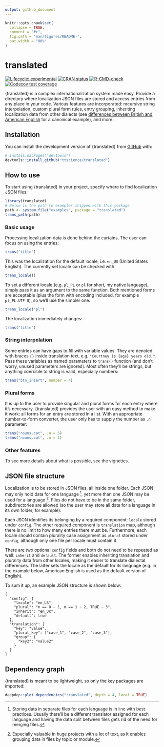 ```yaml
---
output: github_document
---
```


<!-- README.md is generated from README.Rmd. Please edit that file -->

```r
knitr::opts_chunk$set(
  collapse = TRUE,
  comment = "#>",
  fig.path = "man/figures/README-",
  out.width = "90%"
)
```

# translated

<!-- badges: start -->
[![Lifecycle: experimental](https://img.shields.io/badge/lifecycle-experimental-orange.svg)](https://lifecycle.r-lib.org/articles/stages.html#experimental)
[![CRAN status](https://www.r-pkg.org/badges/version/translated)](https://CRAN.R-project.org/package=translated)
[![R-CMD-check](https://github.com/ttscience/translated/workflows/R-CMD-check/badge.svg)](https://github.com/ttscience/translated/actions)
[![Codecov test coverage](https://codecov.io/gh/ttscience/translated/branch/master/graph/badge.svg)](https://app.codecov.io/gh/ttscience/translated?branch=master)
<!-- badges: end -->

{translated} is a complex internationalization system made easy. Provide a directory where localization JSON files are stored and access entries from any place in your code. Various features are incorporated: recursive string interpolation, custom plural form rules, entry grouping, inheriting localization data from other dialects (see [differences between British and American English](https://en.wikipedia.org/wiki/Comparison_of_American_and_British_English) for a canonical example), and more.

## Installation

You can install the development version of {translated} from [GitHub](https://github.com/) with:

``` r
# install.packages("devtools")
devtools::install_github("ttscience/translated")
```

## How to use

To start using {translated} in your project, specify where to find localization JSON files:

```r
library(translated)
# Below is the path to examples shipped with this package
path <- system.file("examples", package = "translated")
trans_path(path)
```

### Basic usage

Processing localization data is done behind the curtains. The user can focus on using the entries:

```r
trans("title")
```

This was the localization for the default locale, i.e. `en_US` (United States English). The currently set locale can be checked with:

```r
trans_locale()
```

To set a different locale (e.g. `pl_PL` or `pl` for short, my native language), simply pass it as an argument to the same function. Both mentioned forms are acceptable (plus the form with encoding included, for example `pl_PL.UTF-8`), so we'll use the simpler one:

```r
trans_locale("pl")
```

The localization immediately changes:

```r
trans("title")
```

### String interpolation

Some entries can have gaps to fill with variable values. They are denoted with braces `{}` inside translation text, e.g. `"Courtney is {age} years old."`. Pass these variables as named parameters to `trans()` function (and don't worry, unused parameters are ignored). Most often they'll be strings, but anything coercible to string is valid, especially numbers:

```r
trans("btn_insert", number = 4)
```

### Plural forms

It is up to the user to provide singular and plural forms for each entry where it's necessary. {translated} provides the user with an easy method to make it work: all forms for an entry are stored in a list. With an appropriate number-to-form converter, the user only has to supply the number as `.n` parameter:

```r
trans("nouns.cat", .n = 5)
trans("nouns.cat", .n = 1)
```

### Other features

To see more details about what is possible, see the vignettes.

## JSON file structure

Localization is to be stored in JSON files, all inside one folder. Each JSON may only hold data for one language [^1], yet more than one JSON may be used for a language [^2]. Files do not have to be in the same folder, subdirectories are allowed (so the user may store all data for a language in its own folder, for example).

Each JSON identifies its belonging by a required component: `locale` stored under `config`. The other required component is `translation` map, although there is no limit to how many entries there must be. Furthermore, each locale should contain plurality case assignment as `plural` stored under `config`, although only one file per locale must contain it.

There are two optional `config` fields and both do not need to be repeated as well: `inherit` and `default`. The former enables inheriting translation and plurality data from other locales, making it easier to translate dialectal differences. The latter sets the locale as the default for its language (e.g. in the example below, American English is used as the default version of English).

To sum it up, an example JSON structure is shown below:

```
{
  "config": {
    "locale": "en_US",
    "plural": "n == 0 ~ 1, n == 1 ~ 2, TRUE ~ 3",
    "inherit": "en_UK",
    "default": true
  },
  "translation": {
    "key": "value",
    "plural_key": ["case_1", "case_2", "case_3"],
    "group": {
      "key2": "value2"
    }
  }
}
```

## Dependency graph

{translated} is meant to be lightweight, so only the key packages are imported:

```r
deepdep::plot_dependencies("translated", depth = 4, local = TRUE)
```

[^1]: Storing data in separate files for each language is in line with best practices. Usually there'll be a different translator assigned for each language and having the data split between files gets rid of the need for merging files.

[^2]: Especially valuable in huge projects with a lot of text, as it enables grouping data in files by topic or module.
